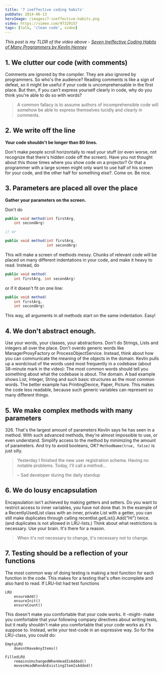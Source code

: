 ```yaml
---
title: '7 ineffective coding habits'
pubDate: 2014-06-13
heroImage: /images/7-ineffective-habits.png
video: https://vimeo.com/97329157
tags: [talk, 'clean code', video]
---
```


<Vimeo id="https://player.vimeo.com/video/97329157"  />

_This post is my TLDR of the video above - [Seven Ineffective Coding Habits of Many Programmers by Kevlin Henney](https://vimeo.com/97329157)_

## 1\. We clutter our code (with comments)

Comments are ignored by the compiler. They are also ignored by programmers. So who's the audience? Reading comments is like a sign of defeat, so it might be useful if your code is uncomprehensable in the first place. But then, if you can't express yourself clearly in code, why do you think you're able to do so with words?

> A common fallacy is to assume authors of incomprehensible code will somehow be able to express themselves lucidly and clearly in comments.

## 2. We write off the line

**Your code shouldn't be longer than 80 lines.**

Don't make people scroll horizontally to read your stuff (or even worse, not recognize that there's hidden code off the screen). Have you not thought about this those times where you show code on a projector? Or that a programmer with a large screen might only want to use half of his screen for your code, and the other half for something else?. Come on. Be nice.

## 3\. Parameters are placed all over the place

**Gather your parameters on the screen.**

Don't do

```java
public void method(int firstArg,
    int secondArg)

// or

public void method(int firstArg,
                   int secondArg)
```

This will make a screen of methods messy. Chunks of relevant code will be placed on many different indentations in your code, and make it heavy to read. Instead, do

```java
public void method(
    int firstArg, int secondArg)
```

or if it doesn't fit on one line:

```java
public void method(
    int firstArg,
    int secondArg)
```

This way, all arguments in all methods start on the same indentation. Easy!

## 4\. We don't abstract enough.

Use your words, your classes, your abstractions. Don't do Strings, Lists and integers all over the place. Don't overdo generic words like ManagerProxyFactory or ProcessObjectService. Instead, think about how you can communicate the meaning of the objects in the domain. Kevlin pulls up a wordcloud of the words used most frequently in a codebase (about 38-minute mark in the video): The most common words should tell you something about what the codebase is about. The domain. A bad example shows List, Integer, String and such basic structures as the most common words. The better example has PrintingDevice, Paper, Picture. This makes the code less readable, because such generic variables can represent so many different things.

## 5\. We make complex methods with many parameters

326\. That's the largest amount of parameters Kevlin says he has seen in a method. With such advanced methods, they're almost impossible to use, or even understand. Simplify access to the method by minimizing the amount of parameters. And try to avoid booleans, OK? `MethodName(true, false)` is just silly.

> Yesterday I finished the new user registration schema. Having no notable problems. Today, I'll call a method...
>
> – Sad developer during the daily standup

## 6\. We do lousy encapsulation

Encapsulation isn't achieved by making getters and setters. Do you want to restrict access to inner variables, you have not done that. In the example of a RecentlyUsedList class with an inner, private List with a getter, you can still make duplicates through calling recentlist.getList().Add("Hi") twice. (and duplicates is not allowed in LRU-lists.) Think about what restrictions is necessary. Use your brain. It's there for a reason.

> When it's not necessary to change, it's necessary not to change.

## 7\. Testing should be a reflection of your functions

The most common way of doing testing is making a test function for each function in the code. This makes for a testing that's often incomplete and also hard to read. If LRU-list had test functions

```
LRU
    ensureAdd()
    ensureInit()
    ensureCount()
```

This doesn't make you comfortable that your code works. It -might- make you comfortable that your following company directives about writing tests, but it really shouldn't make you comfortable that your code works as it's suppose to. Instead, write your test-code in an expressive way. So for the LRU-class, you could do:

```
EmptyLRU
    doesntHaveAnyItems()

FilledLRU
    remainsUnchangedWhenHeadIsAdded()
    movesHeadWhenAnExistingItemIsAdded()
```
